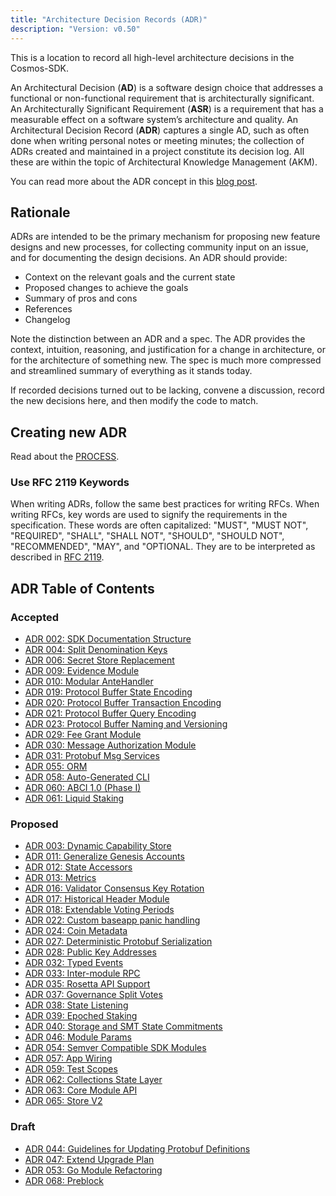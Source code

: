 ```yaml
---
title: "Architecture Decision Records (ADR)"
description: "Version: v0.50"
---
```


This is a location to record all high-level architecture decisions in the Cosmos-SDK.

An Architectural Decision (**AD**) is a software design choice that addresses a functional or non-functional requirement that is architecturally significant. An Architecturally Significant Requirement (**ASR**) is a requirement that has a measurable effect on a software system’s architecture and quality. An Architectural Decision Record (**ADR**) captures a single AD, such as often done when writing personal notes or meeting minutes; the collection of ADRs created and maintained in a project constitute its decision log. All these are within the topic of Architectural Knowledge Management (AKM).

You can read more about the ADR concept in this [blog post](https://product.reverb.com/documenting-architecture-decisions-the-reverb-way-a3563bb24bd0#.78xhdix6t).

## Rationale[​](#rationale "Direct link to Rationale")

ADRs are intended to be the primary mechanism for proposing new feature designs and new processes, for collecting community input on an issue, and for documenting the design decisions. An ADR should provide:

* Context on the relevant goals and the current state
* Proposed changes to achieve the goals
* Summary of pros and cons
* References
* Changelog

Note the distinction between an ADR and a spec. The ADR provides the context, intuition, reasoning, and justification for a change in architecture, or for the architecture of something new. The spec is much more compressed and streamlined summary of everything as it stands today.

If recorded decisions turned out to be lacking, convene a discussion, record the new decisions here, and then modify the code to match.

## Creating new ADR[​](#creating-new-adr "Direct link to Creating new ADR")

Read about the [PROCESS](/docs/sdk/v0.50/build/architecture/PROCESS).

### Use RFC 2119 Keywords[​](#use-rfc-2119-keywords "Direct link to Use RFC 2119 Keywords")

When writing ADRs, follow the same best practices for writing RFCs. When writing RFCs, key words are used to signify the requirements in the specification. These words are often capitalized: "MUST", "MUST NOT", "REQUIRED", "SHALL", "SHALL NOT", "SHOULD", "SHOULD NOT", "RECOMMENDED", "MAY", and "OPTIONAL. They are to be interpreted as described in [RFC 2119](https://datatracker.ietf.org/doc/html/rfc2119).

## ADR Table of Contents[​](#adr-table-of-contents "Direct link to ADR Table of Contents")

### Accepted[​](#accepted "Direct link to Accepted")

* [ADR 002: SDK Documentation Structure](/docs/sdk/v0.50/build/architecture/adr-002-docs-structure)
* [ADR 004: Split Denomination Keys](/docs/sdk/v0.50/build/architecture/adr-004-split-denomination-keys)
* [ADR 006: Secret Store Replacement](/docs/sdk/v0.50/build/architecture/adr-006-secret-store-replacement)
* [ADR 009: Evidence Module](/docs/sdk/v0.50/build/architecture/adr-009-evidence-module)
* [ADR 010: Modular AnteHandler](/docs/sdk/v0.50/build/architecture/adr-010-modular-antehandler)
* [ADR 019: Protocol Buffer State Encoding](/docs/sdk/v0.50/build/architecture/adr-019-protobuf-state-encoding)
* [ADR 020: Protocol Buffer Transaction Encoding](/docs/sdk/v0.50/build/architecture/adr-020-protobuf-transaction-encoding)
* [ADR 021: Protocol Buffer Query Encoding](/docs/sdk/v0.50/build/architecture/adr-021-protobuf-query-encoding)
* [ADR 023: Protocol Buffer Naming and Versioning](/docs/sdk/v0.50/build/architecture/adr-023-protobuf-naming)
* [ADR 029: Fee Grant Module](/docs/sdk/v0.50/build/architecture/adr-029-fee-grant-module)
* [ADR 030: Message Authorization Module](/docs/sdk/v0.50/build/architecture/adr-030-authz-module)
* [ADR 031: Protobuf Msg Services](/docs/sdk/v0.50/build/architecture/adr-031-msg-service)
* [ADR 055: ORM](/docs/sdk/v0.50/build/architecture/adr-055-orm)
* [ADR 058: Auto-Generated CLI](/docs/sdk/v0.50/build/architecture/adr-058-auto-generated-cli)
* [ADR 060: ABCI 1.0 (Phase I)](/docs/sdk/v0.50/build/architecture/adr-060-abci-1.0)
* [ADR 061: Liquid Staking](/docs/sdk/v0.50/build/architecture/adr-061-liquid-staking)

### Proposed[​](#proposed "Direct link to Proposed")

* [ADR 003: Dynamic Capability Store](/docs/sdk/v0.50/build/architecture/adr-003-dynamic-capability-store)
* [ADR 011: Generalize Genesis Accounts](/docs/sdk/v0.50/build/architecture/adr-011-generalize-genesis-accounts)
* [ADR 012: State Accessors](/docs/sdk/v0.50/build/architecture/adr-012-state-accessors)
* [ADR 013: Metrics](/docs/sdk/v0.50/build/architecture/adr-013-metrics)
* [ADR 016: Validator Consensus Key Rotation](/docs/sdk/v0.50/build/architecture/adr-016-validator-consensus-key-rotation)
* [ADR 017: Historical Header Module](/docs/sdk/v0.50/build/architecture/adr-017-historical-header-module)
* [ADR 018: Extendable Voting Periods](/docs/sdk/v0.50/build/architecture/adr-018-extendable-voting-period)
* [ADR 022: Custom baseapp panic handling](/docs/sdk/v0.50/build/architecture/adr-022-custom-panic-handling)
* [ADR 024: Coin Metadata](/docs/sdk/v0.50/build/architecture/adr-024-coin-metadata)
* [ADR 027: Deterministic Protobuf Serialization](/docs/sdk/v0.50/build/architecture/adr-027-deterministic-protobuf-serialization)
* [ADR 028: Public Key Addresses](/docs/sdk/v0.50/build/architecture/adr-028-public-key-addresses)
* [ADR 032: Typed Events](/docs/sdk/v0.50/build/architecture/adr-032-typed-events)
* [ADR 033: Inter-module RPC](/docs/sdk/v0.50/build/architecture/adr-033-protobuf-inter-module-comm)
* [ADR 035: Rosetta API Support](/docs/sdk/v0.50/build/architecture/adr-035-rosetta-api-support)
* [ADR 037: Governance Split Votes](/docs/sdk/v0.50/build/architecture/adr-037-gov-split-vote)
* [ADR 038: State Listening](/docs/sdk/v0.50/build/architecture/adr-038-state-listening)
* [ADR 039: Epoched Staking](/docs/sdk/v0.50/build/architecture/adr-039-epoched-staking)
* [ADR 040: Storage and SMT State Commitments](/docs/sdk/v0.50/build/architecture/adr-040-storage-and-smt-state-commitments)
* [ADR 046: Module Params](/docs/sdk/v0.50/build/architecture/adr-046-module-params)
* [ADR 054: Semver Compatible SDK Modules](/docs/sdk/v0.50/build/architecture/adr-054-semver-compatible-modules)
* [ADR 057: App Wiring](/docs/sdk/v0.50/build/architecture/adr-057-app-wiring)
* [ADR 059: Test Scopes](/docs/sdk/v0.50/build/architecture/adr-059-test-scopes)
* [ADR 062: Collections State Layer](/docs/sdk/v0.50/build/architecture/adr-062-collections-state-layer)
* [ADR 063: Core Module API](/docs/sdk/v0.50/build/architecture/adr-063-core-module-api)
* [ADR 065: Store V2](/docs/sdk/v0.50/build/architecture/adr-065-store-v2)

### Draft[​](#draft "Direct link to Draft")

* [ADR 044: Guidelines for Updating Protobuf Definitions](/docs/sdk/v0.50/build/architecture/adr-044-protobuf-updates-guidelines)
* [ADR 047: Extend Upgrade Plan](/docs/sdk/v0.50/build/architecture/adr-047-extend-upgrade-plan)
* [ADR 053: Go Module Refactoring](/docs/sdk/v0.50/build/architecture/adr-053-go-module-refactoring)
* [ADR 068: Preblock](/docs/sdk/v0.50/build/architecture/adr-068-preblock)
